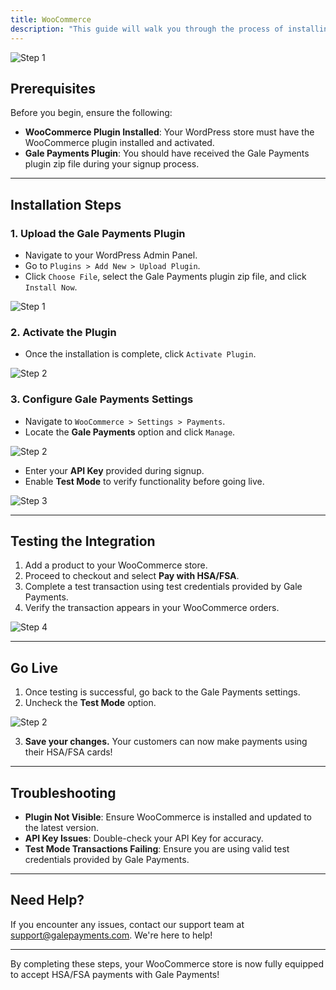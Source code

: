 ```yaml
---
title: WooCommerce
description: "This guide will walk you through the process of installing and configuring Gale Payments on your WooCommerce store, enabling HSA/FSA payments for your customers."
---
```


<img
  className="block dark:hidden"
  src="/images/galecommerce.png"
  alt="Step 1"
/>


## Prerequisites

Before you begin, ensure the following:
- **WooCommerce Plugin Installed**: Your WordPress store must have the WooCommerce plugin installed and activated.
- **Gale Payments Plugin**: You should have received the Gale Payments plugin zip file during your signup process.

---

## Installation Steps

### 1. Upload the Gale Payments Plugin
- Navigate to your WordPress Admin Panel.
- Go to `Plugins > Add New > Upload Plugin`.
- Click `Choose File`, select the Gale Payments plugin zip file, and click `Install Now`.

<img
  className="block dark:hidden"
  src="/images/step1.png"
  alt="Step 1"
/>

### 2. Activate the Plugin
- Once the installation is complete, click `Activate Plugin`.

<img
  className="block dark:hidden"
  src="/images/step2.png"
  alt="Step 2"
/>

### 3. Configure Gale Payments Settings
- Navigate to `WooCommerce > Settings > Payments`.
- Locate the **Gale Payments** option and click `Manage`.

<img
  className="block dark:hidden"
  src="/images/manage.png"
  alt="Step 2"
/>


- Enter your **API Key** provided during signup.
- Enable **Test Mode** to verify functionality before going live.

<img
  className="block dark:hidden"
  src="/images/step4.png"
  alt="Step 3"
/>

---

## Testing the Integration

1. Add a product to your WooCommerce store.
2. Proceed to checkout and select **Pay with HSA/FSA**.
3. Complete a test transaction using test credentials provided by Gale Payments.
4. Verify the transaction appears in your WooCommerce orders.

<img
  className="block dark:hidden"
  src="/images/step5.png"
  alt="Step 4"
/>

---

## Go Live

1. Once testing is successful, go back to the Gale Payments settings.
2. Uncheck the **Test Mode** option.

<img
  className="block dark:hidden"
  src="/images/test.png"
  alt="Step 2"
/>

3. **Save your changes.** Your customers can now make payments using their HSA/FSA cards!

---

## Troubleshooting

- **Plugin Not Visible**: Ensure WooCommerce is installed and updated to the latest version.
- **API Key Issues**: Double-check your API Key for accuracy.
- **Test Mode Transactions Failing**: Ensure you are using valid test credentials provided by Gale Payments.

---

## Need Help?

If you encounter any issues, contact our support team at [support@galepayments.com](mailto:support@galepayments.com). We're here to help!

---

By completing these steps, your WooCommerce store is now fully equipped to accept HSA/FSA payments with Gale Payments!

